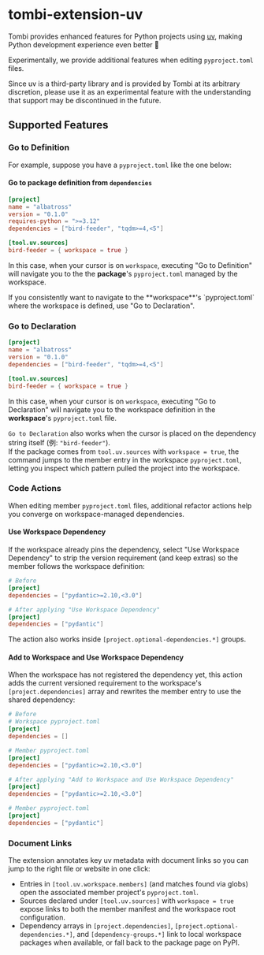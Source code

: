 
# tombi-extension-uv

Tombi provides enhanced features for Python projects using [uv](https://docs.astral.sh/uv/), making Python development experience even better 🐍

Experimentally, we provide additional features when editing `pyproject.toml` files.

<Warning>
Since uv is a third-party library and is provided by Tombi at its arbitrary discretion,
please use it as an experimental feature with the understanding that support may be discontinued in the future.
</Warning>

## Supported Features

### Go to Definition
For example, suppose you have a `pyproject.toml` like the one below:

#### Go to package definition from `dependencies`

```toml
[project]
name = "albatross"
version = "0.1.0"
requires-python = ">=3.12"
dependencies = ["bird-feeder", "tqdm>=4,<5"]

[tool.uv.sources]
bird-feeder = { workspace = true }
```

In this case, when your cursor is on `workspace`, executing "Go to Definition" will navigate you to the the **package**'s `pyproject.toml` managed by the workspace.

<Note>
If you consistently want to navigate to the **workspace**'s `pyproject.toml` where the workspace is defined, use "Go to Declaration".
</Note>

### Go to Declaration
```toml
[project]
name = "albatross"
version = "0.1.0"
dependencies = ["bird-feeder", "tqdm>=4,<5"]

[tool.uv.sources]
bird-feeder = { workspace = true }
```

In this case, when your cursor is on `workspace`, executing "Go to Declaration" will navigate you to the workspace definition in the **workspace**'s `pyproject.toml` file.

`Go to Declaration` also works when the cursor is placed on the dependency string itself (例: `"bird-feeder"`).  
If the package comes from `tool.uv.sources` with `workspace = true`, the command jumps to the member entry in the workspace `pyproject.toml`, letting you inspect which pattern pulled the project into the workspace.

### Code Actions

When editing member `pyproject.toml` files, additional refactor actions help you converge on workspace-managed dependencies.

#### Use Workspace Dependency

If the workspace already pins the dependency, select "Use Workspace Dependency" to strip the version requirement (and keep extras) so the member follows the workspace definition:

```toml
# Before
[project]
dependencies = ["pydantic>=2.10,<3.0"]

# After applying "Use Workspace Dependency"
[project]
dependencies = ["pydantic"]
```

The action also works inside `[project.optional-dependencies.*]` groups.

#### Add to Workspace and Use Workspace Dependency

When the workspace has not registered the dependency yet, this action adds the current versioned requirement to the workspace's `[project.dependencies]` array and rewrites the member entry to use the shared dependency:

```toml
# Before
# Workspace pyproject.toml
[project]
dependencies = []

# Member pyproject.toml
[project]
dependencies = ["pydantic>=2.10,<3.0"]

# After applying "Add to Workspace and Use Workspace Dependency"
[project]
dependencies = ["pydantic>=2.10,<3.0"]

# Member pyproject.toml
[project]
dependencies = ["pydantic"]
```

### Document Links

The extension annotates key uv metadata with document links so you can jump to the right file or website in one click:
- Entries in `[tool.uv.workspace.members]` (and matches found via globs) open the associated member project's `pyproject.toml`.
- Sources declared under `[tool.uv.sources]` with `workspace = true` expose links to both the member manifest and the workspace root configuration.
- Dependency arrays in `[project.dependencies]`, `[project.optional-dependencies.*]`, and `[dependency-groups.*]` link to local workspace packages when available, or fall back to the package page on PyPI.
